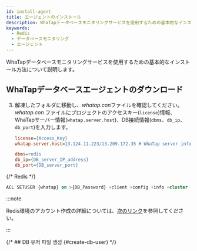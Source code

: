 ```yaml
---
id: install-agent
title: エージェントのインストール
description: WhaTapデータベースモニタリングサービスを使用するための基本的なインストール方法について説明します。
keywords:
  - Redis
  - データベースモニタリング
  - エージェント
---
```



WhaTapデータベースモニタリングサービスを使用するための基本的なインストール方法について説明します。


<Agentsignupguide />

<Youtube ko='e_UpCgapfQY' en='JiQsIh6RbSA' ja='JiQsIh6RbSA' />


<Createprojectv2 />


<Accesskey />

## WhaTapデータベースエージェントのダウンロード


<Dbinstallagentsteps />

3. 解凍したフォルダに移動し、*whatap.con*ファイルを確認してください。*whatap.con* ファイルにプロジェクトのアクセスキー(`license`)情報、WhaTapサーバー情報(`whatap.server.host`)、DB接続情報(`dbms`、`db_ip`、`db_port`)を入力します。

   ```ini title='whatap.conf'
   license={Access_Key}
   whatap.server.host=13.124.11.223/13.209.172.35 # WhaTap server information

   dbms=redis
   db_ip={DB_server_IP_address}
   db_port={DB_server_port}
   ```


<Dbinstallagentcommonnotes />


<Dbcreatemonitoringaccount />

{/* Redis */}

```sql
ACL SETUSER {whatap} on >{DB_Password} +client +config +info +cluster
```

:::note

Redis環境のアカウント作成の詳細については、[次のリンク](https://redis.io/docs/latest/commands/acl-setuser/)を参照してください。

:::

{/* ## DB 유저 파일 생성 {#create-db-user} */}

<DBuserDesc level={2} />


<Dbcreatedbuserfilebody />


<Dbrunagent />


<Dbinstallxosagent />


<NextStep />
